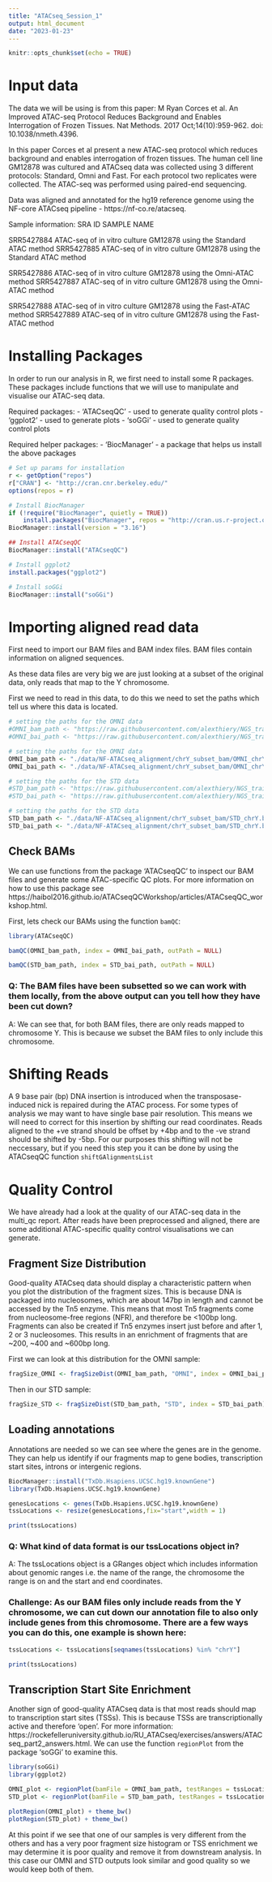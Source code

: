 ```yaml
---
title: "ATACseq_Session_1"
output: html_document
date: "2023-01-23"
---
```


```r
knitr::opts_chunk$set(echo = TRUE)
```

# Input data

The data we will be using is from this paper:
M Ryan Corces et al. An Improved ATAC-seq Protocol Reduces Background and Enables Interrogation of Frozen Tissues. Nat Methods. 2017 Oct;14(10):959-962. doi: 10.1038/nmeth.4396.

In this paper Corces et al present a new ATAC-seq protocol which reduces background and enables interrogation of frozen tissues. The human cell line GM12878 was cultured and ATACseq data was collected using 3 different protocols: Standard, Omni and Fast. For each protocol two replicates were collected. The ATAC-seq was performed using paired-end sequencing. 

Data was aligned and annotated for the hg19 reference genome using the NF-core ATACseq pipeline - https://nf-co.re/atacseq. 

Sample information:
SRA ID	    SAMPLE NAME

SRR5427884	ATAC-seq of in vitro culture GM12878 using the Standard ATAC method
SRR5427885	ATAC-seq of in vitro culture GM12878 using the Standard ATAC method

SRR5427886	ATAC-seq of in vitro culture GM12878 using the Omni-ATAC method
SRR5427887	ATAC-seq of in vitro culture GM12878 using the Omni-ATAC method

SRR5427888	ATAC-seq of in vitro culture GM12878 using the Fast-ATAC method
SRR5427889	ATAC-seq of in vitro culture GM12878 using the Fast-ATAC method

# Installing Packages

In order to run our analysis in R, we first need to install some R packages. These packages include functions that we will use to manipulate and visualise our ATAC-seq data.

Required packages:
- 'ATACseqQC' - used to generate quality control plots
- 'ggplot2' - used to generate plots
- 'soGGi' - used to generate quality control plots

Required helper packages:
- 'BiocManager' - a package that helps us install the above packages

```r

# Set up params for installation
r <- getOption("repos")
r["CRAN"] <- "http://cran.cnr.berkeley.edu/"
options(repos = r)

# Install BiocManager
if (!require("BiocManager", quietly = TRUE))
    install.packages("BiocManager", repos = "http://cran.us.r-project.org")
BiocManager::install(version = "3.16")

## Install ATACseqQC
BiocManager::install("ATACseqQC")

# Install ggplot2
install.packages("ggplot2")

# Install soGGi
BiocManager::install("soGGi")

```

# Importing aligned read data

First need to import our BAM files and BAM index files. BAM files contain information on aligned sequences. 

As these data files are very big we are just looking at a subset of the original data, only reads that map to the Y chromosome.

First we need to read in this data, to do this we need to set the paths which tell us where this data is located.  

```r

# setting the paths for the OMNI data
#OMNI_bam_path <- "https://raw.githubusercontent.com/alexthiery/NGS_training/main/data/NF-ATACseq_alignment/chrY_subset_bam/OMNI_chrY.bam"
#OMNI_bai_path <- "https://raw.githubusercontent.com/alexthiery/NGS_training/main/data/NF-ATACseq_alignment/chrY_subset_bam/OMNI_chrY.bam.bai"

# setting the paths for the OMNI data
OMNI_bam_path <- "./data/NF-ATACseq_alignment/chrY_subset_bam/OMNI_chrY.bam"
OMNI_bai_path <- "./data/NF-ATACseq_alignment/chrY_subset_bam/OMNI_chrY.bam.bai"

# setting the paths for the STD data
#STD_bam_path <- "https://raw.githubusercontent.com/alexthiery/NGS_training/main/data/NF-ATACseq_alignment/chrY_subset_bam/STD_chrY.bam"
#STD_bai_path <- "https://raw.githubusercontent.com/alexthiery/NGS_training/main/data/NF-ATACseq_alignment/chrY_subset_bam/STD_chrY.bam.bai"

# setting the paths for the STD data
STD_bam_path <- "./data/NF-ATACseq_alignment/chrY_subset_bam/STD_chrY.bam"
STD_bai_path <- "./data/NF-ATACseq_alignment/chrY_subset_bam/STD_chrY.bam.bai"


```


## Check BAMs

We can use functions from the package 'ATACseqQC' to inspect our BAM files and generate some ATAC-specific QC plots. For more information on how to use this package see https://haibol2016.github.io/ATACseqQCWorkshop/articles/ATACseqQC_workshop.html. 

First, lets check our BAMs using the function `bamQC`:

```r
library(ATACseqQC)

bamQC(OMNI_bam_path, index = OMNI_bai_path, outPath = NULL)

```

```r

bamQC(STD_bam_path, index = STD_bai_path, outPath = NULL)

```

### Q: The BAM files have been subsetted so we can work with them locally, from the above output can you tell how they have been cut down? 
A: We can see that, for both BAM files, there are only reads mapped to chromosome Y. This is because we subset the BAM files to only include this chromosome. 


# Shifting Reads

A 9 base pair (bp) DNA insertion is introduced when the transposase-induced nick is repaired during the ATAC process. For some types of analysis we may want to have single base pair resolution. This means we will need to correct for this insertion by shifting our read coordinates. Reads aligned to the +ve strand should be offset by +4bp and to the -ve strand should be shifted by -5bp. For our purposes this shifting will not be neccessary, but if you need this step you it can be done by using the ATACseqQC function `shiftGAlignmentsList` 


# Quality Control

We have already had a look at the quality of our ATAC-seq data in the multi_qc report. After reads have been preprocessed and aligned, there are some additional ATAC-specific quality control visualisations we can generate. 


## Fragment Size Distribution

Good-quality ATACseq data should display a characteristic pattern when you plot the distribution of the fragment sizes. This is because DNA is packaged into nucleosomes, which are about 147bp in length and cannot be accessed by the Tn5 enzyme. This means that most Tn5 fragments  come from nucleosome-free regions (NFR), and therefore be <100bp long. Fragments can also be created if Tn5 enzymes insert just before and after 1, 2 or 3 nucleosomes. This results in an enrichment of fragments that are ~200, ~400 and ~600bp long. 

First we can look at this distribution for the OMNI sample:

```r

fragSize_OMNI <- fragSizeDist(OMNI_bam_path, "OMNI", index = OMNI_bai_path)

```
Then in our STD sample:

```r

fragSize_STD <- fragSizeDist(STD_bam_path, "STD", index = STD_bai_path)

```

## Loading annotations

Annotations are needed so we can see where the genes are in the genome. They can help us identify if our fragments map to gene bodies, transcription start sites, introns or intergenic regions. 


```r

BiocManager::install("TxDb.Hsapiens.UCSC.hg19.knownGene")
library(TxDb.Hsapiens.UCSC.hg19.knownGene)

genesLocations <- genes(TxDb.Hsapiens.UCSC.hg19.knownGene)
tssLocations <- resize(genesLocations,fix="start",width = 1)

print(tssLocations)

```
### Q: What kind of data format is our tssLocations object in?
A: The tssLocations object is a GRanges object which includes information about genomic ranges i.e. the name of the range, the chromosome the range is on and the start and end coordinates.

### Challenge: As our BAM files only include reads from the Y chromosome, we can cut down our annotation file to also only include genes from this chromosome. There are a few ways you can do this, one example is shown here:

```r

tssLocations <- tssLocations[seqnames(tssLocations) %in% "chrY"]

print(tssLocations)

```

## Transcription Start Site Enrichment

Another sign of good-quality ATACseq data is that most reads should map to transcription start sites (TSSs). This is because TSSs are transcriptionally active and therefore 'open'. For more information: https://rockefelleruniversity.github.io/RU_ATACseq/exercises/answers/ATACseq_part2_answers.html. We can use the function `regionPlot` from the package 'soGGi' to examine this. 

```r
library(soGGi)
library(ggplot2)

OMNI_plot <- regionPlot(bamFile = OMNI_bam_path, testRanges = tssLocations, paired = TRUE)
STD_plot <- regionPlot(bamFile = STD_bam_path, testRanges = tssLocations, paired = TRUE)

plotRegion(OMNI_plot) + theme_bw()
plotRegion(STD_plot) + theme_bw()

```
At this point if we see that one of our samples is very different from the others and has a very poor fragment size histogram or TSS enrichment we may determine it is poor quality and remove it from downstream analysis. In this case our OMNI and STD outputs look similar and good quality so we would keep both of them. 
